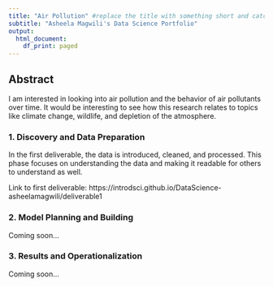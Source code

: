 ```yaml
---
title: "Air Pollution" #replace the title with something short and catchy to represent your project
subtitle: "Asheela Magwili's Data Science Portfolio"
output:
  html_document:
    df_print: paged
---
```


## Abstract

I am interested in looking into air pollution and the behavior of air pollutants over time. It would be interesting to see how this research relates to topics like climate change, wildlife, and depletion of the atmosphere.

### 1. Discovery and Data Preparation

In the first deliverable, the data is introduced, cleaned, and processed. This phase focuses on understanding the data and making it readable for others to understand as well.

Link to first deliverable: https://introdsci.github.io/DataScience-asheelamagwili/deliverable1

### 2. Model Planning and Building

Coming soon...

### 3. Results and Operationalization

Coming soon...

